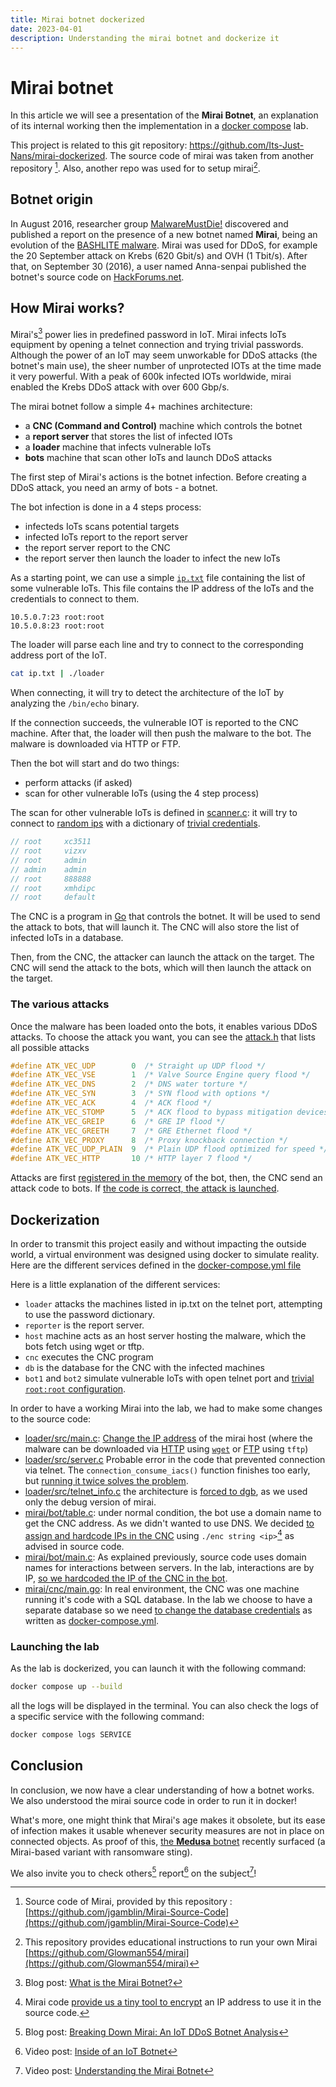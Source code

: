 ```yaml
---
title: Mirai botnet dockerized
date: 2023-04-01
description: Understanding the mirai botnet and dockerize it
---
```


# Mirai botnet

In this article we will see a presentation of the **Mirai Botnet**, an explanation of its internal working then the implementation in a [docker compose](https://docs.docker.com/compose/) lab.

This project is related to this git repository: https://github.com/Its-Just-Nans/mirai-dockerized. The source code of mirai was taken from another repository [^source-code]. Also, another repo was used for to setup mirai[^mirai-setup].

[^source-code]: Source code of Mirai, provided by this repository : [https://github.com/jgamblin/Mirai-Source-Code](https://github.com/jgamblin/Mirai-Source-Code)

[^mirai-setup]: This repository provides educational instructions to run your own Mirai [https://github.com/Glowman554/mirai](https://github.com/Glowman554/mirai)


## Botnet origin

In August 2016, researcher group [MalwareMustDie!](https://www.malwaremustdie.org/) discovered and published a report on the presence of a new botnet named **Mirai**, being an evolution of the [BASHLITE malware](https://en.wikipedia.org/wiki/BASHLITE). Mirai was used for DDoS, for example the 20 September attack on Krebs (620 Gbit/s) and OVH (1 Tbit/s). After that, on September 30 (2016), a user named Anna-senpai published the botnet's source code on [HackForums.net](https://hackforums.net).

## How Mirai works?

Mirai's[^cloudflare] power lies in predefined password in IoT. Mirai infects IoTs equipment by opening a telnet connection and trying trivial passwords. Although the power of an IoT may seem unworkable for DDoS attacks (the botnet's main use), the sheer number of unprotected IOTs at the time made it very powerful. With a peak of 600k infected IOTs worldwide, mirai enabled the Krebs DDoS attack with over 600 Gbp/s.


[^cloudflare]: Blog post: [What is the Mirai Botnet?](https://www.cloudflare.com/learning/ddos/glossary/mirai-botnet/)


The mirai botnet follow a simple 4+ machines architecture:

- a **CNC (Command and Control)** machine which controls the botnet
- a **report server** that stores the list of infected IOTs
- a **loader** machine that infects vulnerable IoTs
- **bots** machine that scan other IoTs and launch DDoS attacks

The first step of Mirai's actions is the botnet infection. Before creating a DDoS attack, you need an army of bots - a botnet.

The bot infection is done in a 4 steps process:

- infecteds IoTs scans potential targets
- infected IoTs report to the report server
- the report server report to the CNC
- the report server then launch the loader to infect the new IoTs



As a starting point, we can use a simple [`ip.txt`](https://github.com/Its-Just-Nans/mirai-dockerized/blob/main/ip.txt) file containing the list of some vulnerable IoTs. This file contains the IP address of the IoTs and the credentials to connect to them.

```plaintext
10.5.0.7:23 root:root
10.5.0.8:23 root:root
```

The loader will parse each line and try to connect to the corresponding address port of the IoT.

```sh
cat ip.txt | ./loader
```



When connecting, it will try to detect the architecture of the IoT by analyzing the `/bin/echo` binary.

If the connection succeeds, the vulnerable IOT is reported to the CNC machine. After that, the loader will then push the malware to the bot. The malware is downloaded via HTTP or FTP.

Then the bot will start and do two things:

- perform attacks (if asked)
- scan for other vulnerable IoTs (using the 4 step process)

The scan for other vulnerable IoTs is defined in [scanner.c](https://github.com/Its-Just-Nans/mirai-dockerized/blob/main/Mirai-Source-Code/mirai/bot/scanner.c): it will try to connect to [random ips](https://github.com/Its-Just-Nans/mirai-dockerized/blob/main/Mirai-Source-Code/mirai/bot/scanner.c#L213) with a dictionary of [trivial credentials](https://github.com/Its-Just-Nans/mirai-dockerized/blob/main/Mirai-Source-Code/mirai/bot/scanner.c#L124).

```c
// root     xc3511
// root     vizxv
// root     admin
// admin    admin
// root     888888
// root     xmhdipc
// root     default
```

The CNC is a program in [Go](https://go.dev/) that controls the botnet. It will be used to send the attack to bots, that will launch it. The CNC will also store the list of infected IoTs in a database.

Then, from the CNC, the attacker can launch the attack on the target. The CNC will send the attack to the bots, which will then launch the attack on the target.

### The various attacks

Once the malware has been loaded onto the bots, it enables various DDoS attacks.
To choose the attack you want, you can see the [attack.h](https://github.com/Its-Just-Nans/mirai-dockerized/blob/main/Mirai-Source-Code/mirai/bot/attack.h) that lists all possible attacks

```c
#define ATK_VEC_UDP        0  /* Straight up UDP flood */
#define ATK_VEC_VSE        1  /* Valve Source Engine query flood */
#define ATK_VEC_DNS        2  /* DNS water torture */
#define ATK_VEC_SYN        3  /* SYN flood with options */
#define ATK_VEC_ACK        4  /* ACK flood */
#define ATK_VEC_STOMP      5  /* ACK flood to bypass mitigation devices */
#define ATK_VEC_GREIP      6  /* GRE IP flood */
#define ATK_VEC_GREETH     7  /* GRE Ethernet flood */
#define ATK_VEC_PROXY      8  /* Proxy knockback connection */
#define ATK_VEC_UDP_PLAIN  9  /* Plain UDP flood optimized for speed */
#define ATK_VEC_HTTP       10 /* HTTP layer 7 flood */
```

Attacks are first [registered in the memory](https://github.com/Its-Just-Nans/mirai-dockerized/blob/main/Mirai-Source-Code/mirai/bot/attack.c#L22) of the bot, then, the CNC send an attack code to bots. If [the code is correct, the attack is launched](https://github.com/Its-Just-Nans/mirai-dockerized/blob/main/Mirai-Source-Code/mirai/bot/attack.c#L178).

## Dockerization

In order to transmit this project easily and without impacting the outside world, a virtual environment was designed using docker to simulate reality. Here are the different services defined in the [docker-compose.yml file](https://github.com/Its-Just-Nans/mirai-dockerized/blob/main/docker-compose.yml)

Here is a little explanation of the different services:

- `loader` attacks the machines listed in ip.txt on the telnet port, attempting to use the password dictionary.
- `reporter` is the report server.
- `host` machine acts as an host server hosting the malware, which the bots fetch using wget or tftp.
- `cnc` executes the CNC program
- `db` is the database for the CNC with the infected machines
- `bot1` and `bot2` simulate vulnerable IoTs with open telnet port and [trivial `root:root` configuration](https://github.com/Its-Just-Nans/mirai-dockerized/blob/main/ip.txt).

In order to have a working Mirai into the lab, we had to make some changes to the source code:

-   [loader/src/main.c](https://github.com/Its-Just-Nans/mirai-dockerized/blob/main/Mirai-Source-Code/loader/src/main.c): [Change the IP address](https://github.com/Its-Just-Nans/mirai-dockerized/commit/deb29454b7301b8a2b5e645eb418cc26d6316cf1#diff-0d3f38f1eb2fbadba20ab292fb64a945df22114cb3b999d47f8a306c200ff9d5) of the mirai host (where the malware can be downloaded via [HTTP](https://www.rfc-editor.org/rfc/rfc2616.txt) using [`wget`](https://www.gnu.org/software/wget/) or [FTP](https://www.rfc-editor.org/rfc/rfc959.txt) using `tftp`)
-   [loader/src/server.c](https://github.com/Its-Just-Nans/mirai-dockerized/blob/main/Mirai-Source-Code/loader/src/server.c) Probable error in the code that prevented connection via telnet. The `connection_consume_iacs()` function finishes too early, but [running it twice solves the problem](https://github.com/Its-Just-Nans/mirai-dockerized/commit/deb29454b7301b8a2b5e645eb418cc26d6316cf1?diff=split&w=1#diff-f30e72af0dfb21650742c279c0005be70a23db57ca96e723127677423404a712R287).
-   [loader/src/telnet_info.c](https://github.com/Its-Just-Nans/mirai-dockerized/blob/main/Mirai-Source-Code/loader/src/telnet_info.c) the architecture is [forced to dgb](https://github.com/Its-Just-Nans/mirai-dockerized/commit/deb29454b7301b8a2b5e645eb418cc26d6316cf1#diff-2d4a05ba3fbcaf7369bab93282521adc2443605401d40780c44eb14acabad48b), as we used only the debug version of mirai.
-   [mirai/bot/table.c](https://github.com/Its-Just-Nans/mirai-dockerized/blob/main/Mirai-Source-Code/mirai/bot/table.c): under normal condition, the bot use a domain name to get the CNC address. As we didn't wanted to use DNS. We decided [to assign and hardcode IPs in the CNC](https://github.com/Its-Just-Nans/mirai-dockerized/commit/deb29454b7301b8a2b5e645eb418cc26d6316cf1#diff-83c408bdc17c0784cd1b562d2f3c7845c373be06947c6dfdad16af96fe71d7deR18) using `./enc string <ip>`[^enc-tools] as advised in source code.
-   [mirai/bot/main.c](https://github.com/Its-Just-Nans/mirai-dockerized/blob/main/Mirai-Source-Code/mirai/bot/main.c): As explained previously, source code uses domain names for interactions between servers. In the lab, interactions are by IP, [so we hardcoded the IP of the CNC in the bot](https://github.com/Its-Just-Nans/mirai-dockerized/commit/deb29454b7301b8a2b5e645eb418cc26d6316cf1#diff-20cdde64759d5dad70e20caeae3fa926565235a9959863b20332e92afdf4e7a7R363).
-   [mirai/cnc/main.go](https://github.com/Its-Just-Nans/mirai-dockerized/blob/main/Mirai-Source-Code/mirai/cnc/main.go):  In real environment, the CNC was one machine running it's code with a SQL database. In the lab we choose to have a separate database so we need [to change the database credentials](https://github.com/Its-Just-Nans/mirai-dockerized/commit/deb29454b7301b8a2b5e645eb418cc26d6316cf1#diff-1042ffcd73ef5e73c2c69ce983efb335bdae1972790006d303ec9c76b5165ae1) as written as [docker-compose.yml](https://github.com/Its-Just-Nans/mirai-dockerized/blob/main/docker-compose.yml#L38).

[^enc-tools]: Mirai code [provide us a tiny tool to encrypt](https://github.com/Its-Just-Nans/mirai-dockerized/blob/main/Mirai-Source-Code/mirai/tools/enc.c) an IP address to use it in the source code.

### Launching the lab

As the lab is dockerized, you can launch it with the following command:

```sh
docker compose up --build
```

all the logs will be displayed in the terminal. You can also check the logs of a specific service with the following command:

```sh
docker compose logs SERVICE
```

## Conclusion

In conclusion, we now have a clear understanding of how a botnet works. We also understood the mirai source code in order to run it in docker!

What's more, one might think that Mirai's age makes it obsolete, but its ease of infection makes it usable whenever security measures are not in place on connected objects. As proof of this, [the **Medusa** botnet](https://www.bleepingcomputer.com/news/security/medusa-botnet-returns-as-a-mirai-based-variant-with-ransomware-sting/) recently surfaced (a Mirai-based variant with ransomware sting).


We also invite you to check others[^imperva] report[^video] on the subject[^ytb]!

[^imperva]: Blog post: [Breaking Down Mirai: An IoT DDoS Botnet Analysis](https://www.imperva.com/blog/malware-analysis-mirai-ddos-botnet/)

[^video]: Video post: [Inside of an IoT Botnet](https://www.youtube.com/watch?v=5fVBB84OiAo)

[^ytb]: Video post: [Understanding the Mirai Botnet](https://www.youtube.com/watch?v=1pywzRTJDaY)

